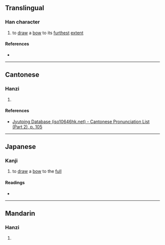 {{character info/new}}
==Translingual==

===Han character===
{{Han char|rn=57|rad=弓|as=15|sn=18|four=|canj=NITC|ids=⿰弓廣}}

# to [[draw]] a [[bow]] to its [[furthest]] [[extent]]

====References====
* {{Han ref|kx=0361.150|dkj=09881|dj=0679.120|hdz=21005.030|uh=5F4D|ud=24397}}

----

==Cantonese==

===Hanzi===
{{yue-hanzi|jyut=[[kwok3]], [[kok3]], [[gwok3]], [[gok3]]|y=kwok3, kok3, gwok3, gok3}}

# {{defn|lang=yue|sort=弓15}}

====References====
* [http://www.iso10646hk.net/jp/document/download.jsp Jyutping Database (iso10646hk.net) - Cantonese Pronunciation List (Part 2), p. 105]

----

==Japanese==

===Kanji===
{{ja-kanji|grade=|rs=弓15}}

# to [[draw]] a [[bow]] to the [[full]]

====Readings====
* {{ja-readings|on=かく}}

----

==Mandarin==

===Hanzi===
{{cmn-hanzi|pin=[[guō]] ([[guo1]])|wg=kuo<sup>1</sup>}}

# {{defn|lang=cmn|sort=弓15}}